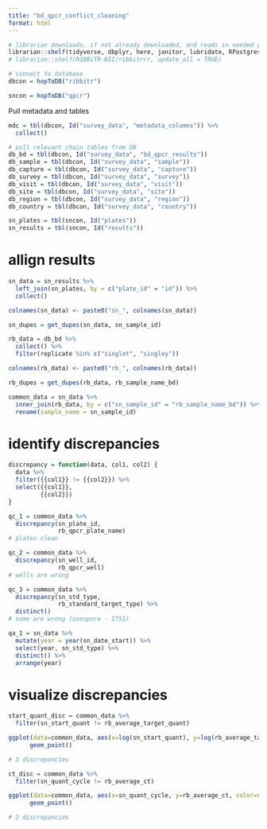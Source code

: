 ```yaml
---
title: "bd_qpcr_conflict_cleaning"
format: html
---
```


```r

# librarian downloads, if not already downloaded, and reads in needed packages
librarian::shelf(tidyverse, dbplyr, here, janitor, lubridate, RPostgres, stringr, DBI, parsedate, uuid, hms, RIBBiTR-BII/ribbitrrr, ggplot2)
# librarian::shelf(RIBBiTR-BII/ribbitrrr, update_all = TRUE)

# connect to database
dbcon = hopToDB("ribbitr")

sncon = hopToDB("qpcr")

```

Pull metadata and tables

```r
mdc = tbl(dbcon, Id("survey_data", "metadata_columns")) %>%
  collect()

# pull relevant chain tables from DB
db_bd = tbl(dbcon, Id("survey_data", "bd_qpcr_results"))
db_sample = tbl(dbcon, Id("survey_data", "sample"))
db_capture = tbl(dbcon, Id("survey_data", "capture"))
db_survey = tbl(dbcon, Id("survey_data", "survey"))
db_visit = tbl(dbcon, Id("survey_data", "visit"))
db_site = tbl(dbcon, Id("survey_data", "site"))
db_region = tbl(dbcon, Id("survey_data", "region"))
db_country = tbl(dbcon, Id("survey_data", "country"))

sn_plates = tbl(sncon, Id("plates"))
sn_results = tbl(sncon, Id("results"))


```

# allign results

```r
sn_data = sn_results %>%
  left_join(sn_plates, by = c("plate_id" = "id")) %>%
  collect()

colnames(sn_data) <- paste0("sn_", colnames(sn_data))

sn_dupes = get_dupes(sn_data, sn_sample_id)

rb_data = db_bd %>%
  collect() %>%
  filter(replicate %in% c("singlet", "singley"))

colnames(rb_data) <- paste0("rb_", colnames(rb_data))

rb_dupes = get_dupes(rb_data, rb_sample_name_bd)

common_data = sn_data %>%
  inner_join(rb_data, by = c("sn_sample_id" = "rb_sample_name_bd")) %>%
  rename(sample_name = sn_sample_id)

```

# identify discrepancies
```r

discrepancy = function(data, col1, col2) {
  data %>%
  filter({{col1}} != {{col2}}) %>%
  select({{col1}},
         {{col2}})
}

qc_1 = common_data %>%
  discrepancy(sn_plate_id,
              rb_qpcr_plate_name)
# plates clean

qc_2 = common_data %>%
  discrepancy(sn_well_id,
              rb_qpcr_well)
# wells are wrong

qc_3 = common_data %>%
  discrepancy(sn_std_type,
              rb_standard_target_type) %>%
  distinct()
# some are wrong (zoospore - ITS1)

qa_1 = sn_data %>%
  mutate(year = year(sn_date_start)) %>%
  select(year, sn_std_type) %>%
  distinct() %>%
  arrange(year)

```

# visualize discrepancies
```r
start_quant_disc = common_data %>%
  filter(sn_start_quant != rb_average_target_quant)

ggplot(data=common_data, aes(x=log(sn_start_quant), y=log(rb_average_target_quant), color=sn_date_start)) +
      geom_point()

# 3 discrepancies

ct_disc = common_data %>%
  filter(sn_quant_cycle != rb_average_ct)

ggplot(data=common_data, aes(x=sn_quant_cycle, y=rb_average_ct, color=sn_date_start)) +
      geom_point()

# 2 discrepancies
```



